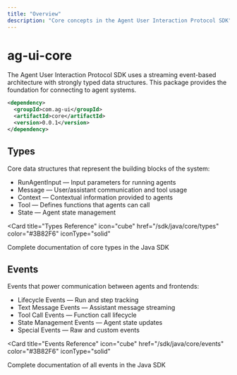 ```yaml
---
title: "Overview"
description: "Core concepts in the Agent User Interaction Protocol SDK"
---
```


# ag-ui-core


The Agent User Interaction Protocol SDK uses a streaming event-based
architecture with strongly typed data structures. This package provides the
foundation for connecting to agent systems.

```xml
<dependency>
  <groupId>com.ag-ui</groupId>
  <artifactId>core</artifactId>
  <version>0.0.1</version>
</dependency>
```

## Types

Core data structures that represent the building blocks of the system:

- RunAgentInput — Input parameters for running agents
- Message — User/assistant communication and tool usage
- Context — Contextual information provided to agents
- Tool — Defines functions that agents can call
- State — Agent state management

<Card
  title="Types Reference"
  icon="cube"
  href="/sdk/java/core/types"
  color="#3B82F6"
  iconType="solid"
>
  Complete documentation of core types in the Java SDK
</Card>

## Events

Events that power communication between agents and frontends:

- Lifecycle Events — Run and step tracking
- Text Message Events — Assistant message streaming
- Tool Call Events — Function call lifecycle
- State Management Events — Agent state updates
- Special Events — Raw and custom events

<Card
  title="Events Reference"
  icon="cube"
  href="/sdk/java/core/events"
  color="#3B82F6"
  iconType="solid"
>
  Complete documentation of all events in the Java SDK
</Card>